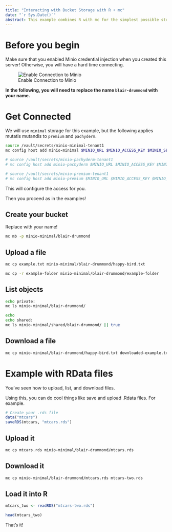 ```yaml
---
title: "Interacting with Bucket Storage with R + mc"
date: "`r Sys.Date()`"
abstract: This example combines R with mc for the simplest possible storage workflow.
---
```


# Before you begin

Make sure that you enabled Minio credential injection when you created this server!
Otherwise, you will have a hard time connecting.

![Enable Connection to Minio](kubeflow-minio-option.png)

**In the following, you will need to replace the name `blair-drummond` with your name.**

# Get Connected

We will use `minimal` storage for this example, but the following applies mutatis mutandis to `premium` and `pachyderm`.


```sh
source /vault/secrets/minio-minimal-tenant1
mc config host add minio-minimal $MINIO_URL $MINIO_ACCESS_KEY $MINIO_SECRET_KEY

# source /vault/secrets/minio-pachyderm-tenant1
# mc config host add minio-pachyderm $MINIO_URL $MINIO_ACCESS_KEY $MINIO_SECRET_KEY

# source /vault/secrets/minio-premium-tenant1
# mc config host add minio-premium $MINIO_URL $MINIO_ACCESS_KEY $MINIO_SECRET_KEY
```

This will configure the access for you.

Then you proceed as in the examples!

## Create your bucket

Replace with your name!

```sh
mc mb -p minio-minimal/blair-drummond
```

## Upload a file

```sh
mc cp example.txt minio-minimal/blair-drummond/happy-bird.txt

mc cp -r example-folder minio-minimal/blair-drummond/example-folder
```



## List objects

```sh
echo private:
mc ls minio-minimal/blair-drummond/

echo
echo shared:
mc ls minio-minimal/shared/blair-drummond/ || true
```


## Download a file

```sh
mc cp minio-minimal/blair-drummond/happy-bird.txt downloaded-example.txt
```

# Example with RData files

You've seen how to upload, list, and download files.

Using this, you can do cool things like save and upload .Rdata files. For example.


```r
# Create your .rds file
data("mtcars")
saveRDS(mtcars, "mtcars.rds")
```

## Upload it 

```sh
mc cp mtcars.rds minio-minimal/blair-drummond/mtcars.rds
```

## Download it

```sh
mc cp minio-minimal/blair-drummond/mtcars.rds mtcars-two.rds
```

## Load it into R

```r
mtcars_two <- readRDS("mtcars-two.rds")

head(mtcars_two)
```

That's it!
